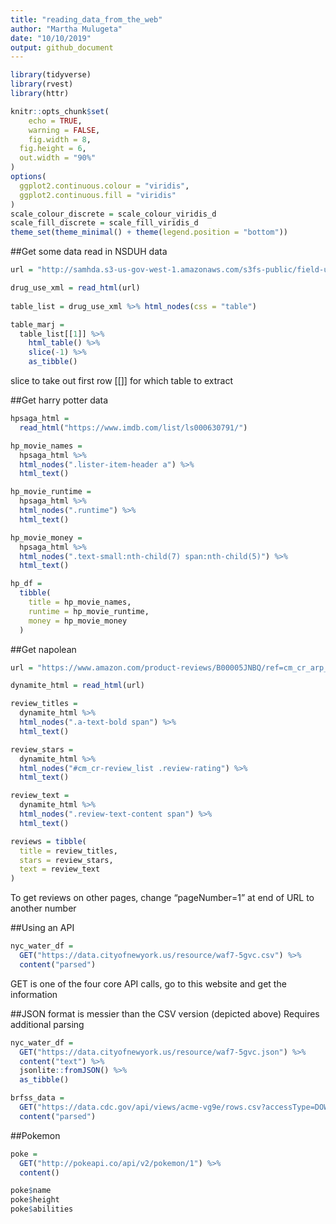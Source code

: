 ```yaml
---
title: "reading_data_from_the_web"
author: "Martha Mulugeta"
date: "10/10/2019"
output: github_document
---
```


```r
library(tidyverse)
library(rvest)
library(httr)

knitr::opts_chunk$set(
	echo = TRUE,
	warning = FALSE,
	fig.width = 8, 
  fig.height = 6,
  out.width = "90%"
)
options(
  ggplot2.continuous.colour = "viridis",
  ggplot2.continuous.fill = "viridis"
)
scale_colour_discrete = scale_colour_viridis_d
scale_fill_discrete = scale_fill_viridis_d
theme_set(theme_minimal() + theme(legend.position = "bottom"))
```

##Get some data
read in NSDUH data

```r
url = "http://samhda.s3-us-gov-west-1.amazonaws.com/s3fs-public/field-uploads/2k15StateFiles/NSDUHsaeShortTermCHG2015.htm"

drug_use_xml = read_html(url) 
  
table_list = drug_use_xml %>% html_nodes(css = "table")

table_marj =   
  table_list[[1]] %>% 
    html_table() %>% 
    slice(-1) %>% 
    as_tibble()
```
slice to take out first row
[[]] for which table to extract

##Get harry potter data

```r
hpsaga_html = 
  read_html("https://www.imdb.com/list/ls000630791/")
```

```r
hp_movie_names = 
  hpsaga_html %>% 
  html_nodes(".lister-item-header a") %>% 
  html_text()

hp_movie_runtime = 
  hpsaga_html %>% 
  html_nodes(".runtime") %>% 
  html_text()

hp_movie_money = 
  hpsaga_html %>%
  html_nodes(".text-small:nth-child(7) span:nth-child(5)") %>%
  html_text()

hp_df =
  tibble(
    title = hp_movie_names,
    runtime = hp_movie_runtime,
    money = hp_movie_money
  )
```

##Get napolean 

```r
url = "https://www.amazon.com/product-reviews/B00005JNBQ/ref=cm_cr_arp_d_viewopt_rvwer?ie=UTF8&reviewerType=avp_only_reviews&sortBy=recent&pageNumber=1"

dynamite_html = read_html(url)

review_titles = 
  dynamite_html %>%
  html_nodes(".a-text-bold span") %>%
  html_text()

review_stars = 
  dynamite_html %>%
  html_nodes("#cm_cr-review_list .review-rating") %>%
  html_text()

review_text = 
  dynamite_html %>%
  html_nodes(".review-text-content span") %>%
  html_text()

reviews = tibble(
  title = review_titles,
  stars = review_stars,
  text = review_text
)
```

To get reviews on other pages, change "pageNumber=1" at end of URL to another number

##Using an API

```r
nyc_water_df = 
  GET("https://data.cityofnewyork.us/resource/waf7-5gvc.csv") %>% 
  content("parsed")
```

GET is one of the four core API calls, go to this website and get the information 

##JSON format is messier than the CSV version (depicted above)
Requires additional parsing
```r
nyc_water_df = 
  GET("https://data.cityofnewyork.us/resource/waf7-5gvc.json") %>% 
  content("text") %>% 
  jsonlite::fromJSON() %>% 
  as_tibble()
```


```r
brfss_data = 
  GET("https://data.cdc.gov/api/views/acme-vg9e/rows.csv?accessType=DOWNLOAD") %>% 
  content("parsed")
```

##Pokemon

```r
poke = 
  GET("http://pokeapi.co/api/v2/pokemon/1") %>%
  content()

poke$name
poke$height
poke$abilities
```




